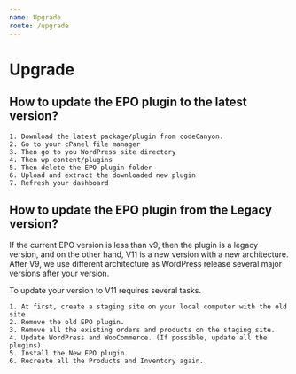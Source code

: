 ```yaml
---
name: Upgrade
route: /upgrade
---
```


# Upgrade

## How to update the EPO plugin to the latest version?

```
1. Download the latest package/plugin from codeCanyon.
2. Go to your cPanel file manager
3. Then go to you WordPress site directory
4. Then wp-content/plugins
5. Then delete the EPO plugin folder
6. Upload and extract the downloaded new plugin
7. Refresh your dashboard
```


## How to update the EPO plugin from the Legacy version?

If the current EPO version is less than v9, then the plugin is a legacy version, and on the other hand, V11 is a new version with a new architecture. After V9, we use different architecture as WordPress release several major versions after your version.

To update your version to V11 requires several tasks.

```
1. At first, create a staging site on your local computer with the old site.
2. Remove the old EPO plugin.
3. Remove all the existing orders and products on the staging site.
4. Update WordPress and WooCommerce. (If possible, update all the plugins).
5. Install the New EPO plugin.
6. Recreate all the Products and Inventory again.
```